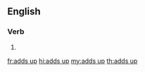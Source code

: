 ==English==

===Verb===
{{head|en|verb form}}

# {{en-third-person singular of|add up}}

[[fr:adds up]]
[[hi:adds up]]
[[my:adds up]]
[[th:adds up]]